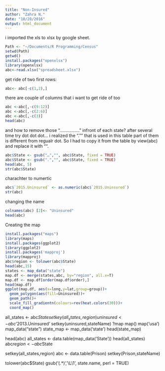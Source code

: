 ```yaml
---
title: "Non-Insured"
author: "Zahra N."
date: "10/28/2016"
output: html_document
---
```

i imported the xls to xlsx by google sheet. 
```r
Path <- "~/Documents/R Programming/Census"
setwd(Path)
getwd()
install.packages("openxlsx")
library(openxlsx)
abc<-read.xlsx("spreadsheet.xlsx")
```
get ride of two first rows:
```r
abc<- abc[-c(1,2),]
```
there are couple of columns that i want to get ride of too
```r
abc <-abc[,-c(9:12)]
abc <-abc[,-c(2:6)]
abc <-abc[,-c(3)]
head(abc)
```
and how to remove those "................"  infront of each state? 
after several time try dot dot dot... i realized the "."" that is used in this table part of them is different from regualr dot.
So I had to copy it from the table by view(abc) and replace it with "". 
```r
abc$State <- gsub("…","", abc$State, fixed = TRUE)
abc$State <- gsub(".","", abc$State, fixed = TRUE)
head(abc, 5)
str(abc$State)

```

charachter to numertic
```r
abc$`2015.Uninsured` <- as.numeric(abc$`2015.Uninsured`)
str(abc)
```
changing the name
```r
colnames(abc) [2]<- "Uninsured"
head(abc)
```
Creating the map
```r
install.packages("maps")
library(maps)
install.packages(ggplot2)
library(ggplot2)
install.packages('mapproj')
library(mapproj)
abc$region <- tolower(abc$State)
head(abc,15)
states <- map_data("state")
map.df <- merge(states,abc, by="region", all.x=T)
map.df <- map.df[order(map.df$order),]
head(map.df)
ggplot(map.df, aes(x=long,y=lat,group=group))+
  geom_polygon(aes(fill=Uninsured))+
  geom_path()+ 
  scale_fill_gradientn(colours=rev(heat.colors(30)))+
  coord_map()


```







all_states <- abc$State
setkey(all_states, region)
uninsured <- abc$'2013.Uninsured'
setkey(uninsured,stateName)
?map
map()
map('usa')
map_data("state")
state_map <- map_data('state')
head(state_map)

head(abc)
all_states <- data.table(map_data('State'))
head(all_states)
abc$region <- abc$State

setkey(all_states,region)
abc <- data.table(Prison)
setkey(Prison,stateName)


tolower(abc$State)
gsub('(.*)', '\\L\\1', state.name, perl = TRUE)








































